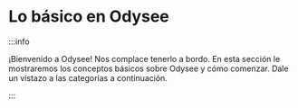 # Lo básico en Odysee

:::info

¡Bienvenido a Odysee! Nos complace tenerlo a bordo. En esta sección le mostraremos los conceptos básicos sobre Odysee y cómo comenzar. Dale un vistazo a las categorías a continuación.

:::

<CategoryCards/>

<CardRow>
  <ThumbnailCard
    title="¿Qué es Odysee?"
    description="Odysee suena genial. Sin embargo. ¿Qué es?"
    to={'/es/category-basics/whatisodysee/'}
    thumbnail="/img/es/image_8.png"
    size="4"
    />
  <ThumbnailCard
    title="Configuración"
    description="¿Cómo configurar su cuenta?"
    to={'/es/category/setting-up-your-account'}
    thumbnail="/img/es/image_10.png"
    size="4"
    />
  <ThumbnailCard
    title="Iniciando sesión"
    description="¿Cómo inicio sesión? ¿Qué pasa si olvidé mi contraseña?"
    to={'/es/category/logging-in'}
    thumbnail="/img/es/image_11.png"
    size="4"
    />
  <ThumbnailCard
    title="Cambios de contraseña"
    description="Cambiar su contraseña mientras está conectado."
    to={'/es/category-basics/passwordchanges'}
    thumbnail="/img/es/image_12.png"
    size="4"
    />
  <ThumbnailCard
    title="Cambios de correo electrónico"
    description="Cambiar el correo electrónico de su cuenta en Odysee."
    to={'/es/category-basics/emailchanges'}
    thumbnail="/img/es/image_9.png"
    size="4"
    />
  <ThumbnailCard
    title="Agregar una cuenta bancaria"
    description="Agregar una cuenta bancaria para comenzar a recibir propinas en efectivo."
    to={'/es/category-basics/bankaccount'}
    thumbnail="/img/es/image_13.png"
    size="4"
    />
  <ThumbnailCard
    title="Agregar un método de pago"
    description="Agrega un método de pago para comenzar a enviar propinas en efectivo."
    to={'/es/category-basics/paymentmethod'}
    thumbnail="/img/es/image_14.png"
    size="4"
    />
  <ThumbnailCard
    title="Eliminación de cuenta"
    description="Borrando tu cuenta :("
    to={'/es/category-basics/deletingyouraccount'}
    thumbnail="/img/es/image_15.png"
    size="4"
    />
</CardRow>